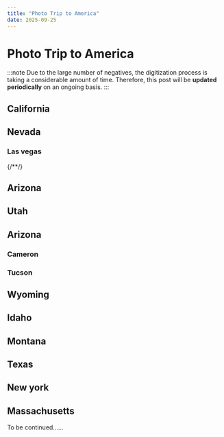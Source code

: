 ```yaml
---
title: "Photo Trip to America"
date: 2025-09-25
---
```


# Photo Trip to America



<Photo json={PHOTO1} lqip={PHOTO1LQ} />
<Photo json={PHOTO10} lqip={PHOTO10LQ} />
<Photo json={PHOTO100} lqip={PHOTO100LQ} />
<Photo json={PHOTO101} lqip={PHOTO101LQ} />
<Photo json={PHOTO102} lqip={PHOTO102LQ} />
<Photo json={PHOTO103} lqip={PHOTO103LQ} />
<Photo json={PHOTO104} lqip={PHOTO104LQ} />
<Photo json={PHOTO11} lqip={PHOTO11LQ} />
<Photo json={PHOTO12} lqip={PHOTO12LQ} />
<Photo json={PHOTO13} lqip={PHOTO13LQ} />
<Photo json={PHOTO14} lqip={PHOTO14LQ} />
<Photo json={PHOTO15} lqip={PHOTO15LQ} />
<Photo json={PHOTO16} lqip={PHOTO16LQ} />
<Photo json={PHOTO17} lqip={PHOTO17LQ} />
<Photo json={PHOTO18} lqip={PHOTO18LQ} />
<Photo json={PHOTO19} lqip={PHOTO19LQ} />
<Photo json={PHOTO2} lqip={PHOTO2LQ} />
<Photo json={PHOTO20} lqip={PHOTO20LQ} />
<Photo json={PHOTO21} lqip={PHOTO21LQ} />
<Photo json={PHOTO22} lqip={PHOTO22LQ} />
<Photo json={PHOTO23} lqip={PHOTO23LQ} />
<Photo json={PHOTO24} lqip={PHOTO24LQ} />
<Photo json={PHOTO25} lqip={PHOTO25LQ} />
<Photo json={PHOTO26} lqip={PHOTO26LQ} />
<Photo json={PHOTO27} lqip={PHOTO27LQ} />
<Photo json={PHOTO28} lqip={PHOTO28LQ} />
<Photo json={PHOTO29} lqip={PHOTO29LQ} />
<Photo json={PHOTO3} lqip={PHOTO3LQ} />
<Photo json={PHOTO30} lqip={PHOTO30LQ} />
<Photo json={PHOTO31} lqip={PHOTO31LQ} />
<Photo json={PHOTO32} lqip={PHOTO32LQ} />
<Photo json={PHOTO33} lqip={PHOTO33LQ} />
<Photo json={PHOTO34} lqip={PHOTO34LQ} />
<Photo json={PHOTO35} lqip={PHOTO35LQ} />
<Photo json={PHOTO36} lqip={PHOTO36LQ} />
<Photo json={PHOTO37} lqip={PHOTO37LQ} />
<Photo json={PHOTO38} lqip={PHOTO38LQ} />
<Photo json={PHOTO39} lqip={PHOTO39LQ} />
<Photo json={PHOTO4} lqip={PHOTO4LQ} />
<Photo json={PHOTO40} lqip={PHOTO40LQ} />
<Photo json={PHOTO41} lqip={PHOTO41LQ} />
<Photo json={PHOTO42} lqip={PHOTO42LQ} />
<Photo json={PHOTO43} lqip={PHOTO43LQ} />
<Photo json={PHOTO44} lqip={PHOTO44LQ} />
<Photo json={PHOTO45} lqip={PHOTO45LQ} />
<Photo json={PHOTO46} lqip={PHOTO46LQ} />
<Photo json={PHOTO47} lqip={PHOTO47LQ} />
<Photo json={PHOTO48} lqip={PHOTO48LQ} />
<Photo json={PHOTO49} lqip={PHOTO49LQ} />
<Photo json={PHOTO5} lqip={PHOTO5LQ} />
<Photo json={PHOTO50} lqip={PHOTO50LQ} />
<Photo json={PHOTO51} lqip={PHOTO51LQ} />
<Photo json={PHOTO52} lqip={PHOTO52LQ} />
<Photo json={PHOTO53} lqip={PHOTO53LQ} />
<Photo json={PHOTO54} lqip={PHOTO54LQ} />
<Photo json={PHOTO55} lqip={PHOTO55LQ} />
<Photo json={PHOTO56} lqip={PHOTO56LQ} />
<Photo json={PHOTO57} lqip={PHOTO57LQ} />
<Photo json={PHOTO58} lqip={PHOTO58LQ} />
<Photo json={PHOTO59} lqip={PHOTO59LQ} />
<Photo json={PHOTO6} lqip={PHOTO6LQ} />
<Photo json={PHOTO60} lqip={PHOTO60LQ} />
<Photo json={PHOTO61} lqip={PHOTO61LQ} />
<Photo json={PHOTO62} lqip={PHOTO62LQ} />
<Photo json={PHOTO63} lqip={PHOTO63LQ} />
<Photo json={PHOTO65} lqip={PHOTO65LQ} />
<Photo json={PHOTO66} lqip={PHOTO66LQ} />
<Photo json={PHOTO67} lqip={PHOTO67LQ} />
<Photo json={PHOTO68} lqip={PHOTO68LQ} />
<Photo json={PHOTO69} lqip={PHOTO69LQ} />
<Photo json={PHOTO7} lqip={PHOTO7LQ} />
<Photo json={PHOTO70} lqip={PHOTO70LQ} />
<Photo json={PHOTO71} lqip={PHOTO71LQ} />
<Photo json={PHOTO72} lqip={PHOTO72LQ} />
<Photo json={PHOTO73} lqip={PHOTO73LQ} />
<Photo json={PHOTO74} lqip={PHOTO74LQ} />
<Photo json={PHOTO75} lqip={PHOTO75LQ} />
<Photo json={PHOTO76} lqip={PHOTO76LQ} />
<Photo json={PHOTO77} lqip={PHOTO77LQ} />
<Photo json={PHOTO78} lqip={PHOTO78LQ} />
<Photo json={PHOTO79} lqip={PHOTO79LQ} />
<Photo json={PHOTO8} lqip={PHOTO8LQ} />
<Photo json={PHOTO80} lqip={PHOTO80LQ} />
<Photo json={PHOTO81} lqip={PHOTO81LQ} />
<Photo json={PHOTO82} lqip={PHOTO82LQ} />
<Photo json={PHOTO83} lqip={PHOTO83LQ} />
<Photo json={PHOTO84} lqip={PHOTO84LQ} />
<Photo json={PHOTO85} lqip={PHOTO85LQ} />
<Photo json={PHOTO86} lqip={PHOTO86LQ} />
<Photo json={PHOTO87} lqip={PHOTO87LQ} />
<Photo json={PHOTO88} lqip={PHOTO88LQ} />
<Photo json={PHOTO89} lqip={PHOTO89LQ} />
<Photo json={PHOTO9} lqip={PHOTO9LQ} />
<Photo json={PHOTO90} lqip={PHOTO90LQ} />
<Photo json={PHOTO91} lqip={PHOTO91LQ} />
<Photo json={PHOTO92} lqip={PHOTO92LQ} />
<Photo json={PHOTO93} lqip={PHOTO93LQ} />
<Photo json={PHOTO95} lqip={PHOTO95LQ} />
<Photo json={PHOTO96} lqip={PHOTO96LQ} />
<Photo json={PHOTO105} lqip={PHOTO105LQ} />
<Photo json={PHOTO106} lqip={PHOTO106LQ} />
<Photo json={PHOTO107} lqip={PHOTO107LQ} />
<Photo json={PHOTO108} lqip={PHOTO108LQ} />
<Photo json={PHOTO109} lqip={PHOTO109LQ} />
<Photo json={PHOTO110} lqip={PHOTO110LQ} />
<Photo json={PHOTO111} lqip={PHOTO111LQ} />
<Photo json={PHOTO112} lqip={PHOTO112LQ} />
<Photo json={PHOTO113} lqip={PHOTO113LQ} />
<Photo json={PHOTO114} lqip={PHOTO114LQ} />
<Photo json={PHOTO115} lqip={PHOTO115LQ} />
<Photo json={PHOTO116} lqip={PHOTO116LQ} />
<Photo json={PHOTO117} lqip={PHOTO117LQ} />
<Photo json={PHOTO118} lqip={PHOTO118LQ} />
<Photo json={PHOTO119} lqip={PHOTO119LQ} />
<Photo json={PHOTO120} lqip={PHOTO120LQ} />
<Photo json={PHOTO121} lqip={PHOTO121LQ} />
<Photo json={PHOTO122} lqip={PHOTO122LQ} />
<Photo json={PHOTO123} lqip={PHOTO123LQ} />
<Photo json={PHOTO124} lqip={PHOTO124LQ} />
<Photo json={PHOTO125} lqip={PHOTO125LQ} />
<Photo json={PHOTO126} lqip={PHOTO126LQ} />
<Photo json={PHOTO127} lqip={PHOTO127LQ} />
<Photo json={PHOTO128} lqip={PHOTO128LQ} />
<Photo json={PHOTO129} lqip={PHOTO129LQ} />
<Photo json={PHOTO130} lqip={PHOTO130LQ} />
<Photo json={PHOTO131} lqip={PHOTO131LQ} />
<Photo json={PHOTO132} lqip={PHOTO132LQ} />
<Photo json={PHOTO135} lqip={PHOTO135LQ} />
<Photo json={PHOTO136} lqip={PHOTO136LQ} />
<Photo json={PHOTO137} lqip={PHOTO137LQ} />
<Photo json={PHOTO138} lqip={PHOTO138LQ} />
<Photo json={PHOTO139} lqip={PHOTO139LQ} />
<Photo json={PHOTO140} lqip={PHOTO140LQ} />
<Photo json={PHOTO141} lqip={PHOTO141LQ} />
<Photo json={PHOTO142} lqip={PHOTO142LQ} />
<Photo json={PHOTO143} lqip={PHOTO143LQ} />
<Photo json={PHOTO144} lqip={PHOTO144LQ} />
<Photo json={PHOTO145} lqip={PHOTO145LQ} />
<Photo json={PHOTO146} lqip={PHOTO146LQ} />
<Photo json={PHOTO147} lqip={PHOTO147LQ} />
<Photo json={PHOTO148} lqip={PHOTO148LQ} />
<Photo json={PHOTO149} lqip={PHOTO149LQ} />
<Photo json={PHOTO150} lqip={PHOTO150LQ} />
<Photo json={PHOTO151} lqip={PHOTO151LQ} />
<Photo json={PHOTO152} lqip={PHOTO152LQ} />
<Photo json={PHOTO153} lqip={PHOTO153LQ} />

:::note
Due to the large number of negatives, the digitization process is taking a considerable amount of time. Therefore, this post will be **updated periodically** on an ongoing basis.
:::

## California

<Photo json={PHOTO40} lqip={PHOTO40LQ} />
<Photo json={PHOTO12} lqip={PHOTO12LQ} />
<Photo json={PHOTO17} lqip={PHOTO17LQ} />
<Photo json={PHOTO19} lqip={PHOTO19LQ} />
<Photo json={PHOTO21} lqip={PHOTO21LQ} />
<Photo json={PHOTO37} lqip={PHOTO37LQ} />
<Photo json={PHOTO25} lqip={PHOTO25LQ} />
<Photo json={PHOTO4} lqip={PHOTO4LQ} />
<Photo json={PHOTO43} lqip={PHOTO43LQ} />
<Photo json={PHOTO47} lqip={PHOTO47LQ} />

## Nevada

### Las vegas

<Photo json={PHOTO49} lqip={PHOTO49LQ} />
<Photo json={PHOTO57} lqip={PHOTO57LQ} />
<Photo json={PHOTO96} lqip={PHOTO96LQ} />
<Photo json={PHOTO58} lqip={PHOTO58LQ} />
<Photo json={PHOTO59} lqip={PHOTO59LQ} />
<Photo json={PHOTO100} lqip={PHOTO100LQ} />
<Photo json={PHOTO101} lqip={PHOTO101LQ} />
<Photo json={PHOTO102} lqip={PHOTO102LQ} />
<Photo json={PHOTO103} lqip={PHOTO103LQ} />
<Photo json={PHOTO104} lqip={PHOTO104LQ} />
<Photo json={PHOTO60} lqip={PHOTO60LQ} />
<Photo json={PHOTO61} lqip={PHOTO61LQ} />
<Photo json={PHOTO62} lqip={PHOTO62LQ} />
<Photo json={PHOTO63} lqip={PHOTO63LQ} />
<Photo json={PHOTO65} lqip={PHOTO65LQ} />
<Photo json={PHOTO66} lqip={PHOTO66LQ} />
<Photo json={PHOTO67} lqip={PHOTO67LQ} />
<Photo json={PHOTO68} lqip={PHOTO68LQ} />
<Photo json={PHOTO69} lqip={PHOTO69LQ} />
<Photo json={PHOTO75} lqip={PHOTO75LQ} />
<Photo json={PHOTO76} lqip={PHOTO76LQ} />
<Photo json={PHOTO77} lqip={PHOTO77LQ} />
<Photo json={PHOTO78} lqip={PHOTO78LQ} />
<Photo json={PHOTO79} lqip={PHOTO79LQ} />
<Photo json={PHOTO80} lqip={PHOTO80LQ} />
<Photo json={PHOTO81} lqip={PHOTO81LQ} />
<Photo json={PHOTO82} lqip={PHOTO82LQ} />
<Photo json={PHOTO83} lqip={PHOTO83LQ} />
<Photo json={PHOTO84} lqip={PHOTO84LQ} />
<Photo json={PHOTO85} lqip={PHOTO85LQ} />
<Photo json={PHOTO86} lqip={PHOTO86LQ} />
<Photo json={PHOTO87} lqip={PHOTO87LQ} />
<Photo json={PHOTO88} lqip={PHOTO88LQ} />
<Photo json={PHOTO89} lqip={PHOTO89LQ} />
<Photo json={PHOTO90} lqip={PHOTO90LQ} />
<Photo json={PHOTO91} lqip={PHOTO91LQ} />
<Photo json={PHOTO92} lqip={PHOTO92LQ} />
<Photo json={PHOTO93} lqip={PHOTO93LQ} />
{/*<Photo json="./photo94.json" />*/}
<Photo json={PHOTO95} lqip={PHOTO95LQ} />

## Arizona

<Photo json={PHOTO178} lqip={PHOTO178LQ} />
<Photo json={PHOTO45} lqip={PHOTO45LQ} />
<Photo json={PHOTO55} lqip={PHOTO55LQ} />
<Photo json={PHOTO137} lqip={PHOTO137LQ} />

## Utah

<Photo json={PHOTO140} lqip={PHOTO140LQ} />
<Photo json={PHOTO138} lqip={PHOTO138LQ} />
<Photo json={PHOTO139} lqip={PHOTO139LQ} />
<Photo json={PHOTO141} lqip={PHOTO141LQ} />
<Photo json={PHOTO56} lqip={PHOTO56LQ} />

## Arizona

<Photo json={PHOTO6} lqip={PHOTO6LQ} />
<Photo json={PHOTO15} lqip={PHOTO15LQ} />
<Photo json={PHOTO9} lqip={PHOTO9LQ} />

### Cameron

<Photo json={PHOTO1} lqip={PHOTO1LQ} />
<Photo json={PHOTO2} lqip={PHOTO2LQ} />

### Tucson

<Photo json={PHOTO136} lqip={PHOTO136LQ} />
<Photo json={PHOTO135} lqip={PHOTO135LQ} />
<Photo json={PHOTO3} lqip={PHOTO3LQ} />
<Photo json={PHOTO10} lqip={PHOTO10LQ} />
<Photo json={PHOTO13} lqip={PHOTO13LQ} />
<Photo json={PHOTO23} lqip={PHOTO23LQ} />
<Photo json={PHOTO24} lqip={PHOTO24LQ} />
<Photo json={PHOTO27} lqip={PHOTO27LQ} />
<Photo json={PHOTO30} lqip={PHOTO30LQ} />
<Photo json={PHOTO33} lqip={PHOTO33LQ} />
<Photo json={PHOTO36} lqip={PHOTO36LQ} />
<Photo json={PHOTO39} lqip={PHOTO39LQ} />
<Photo json={PHOTO42} lqip={PHOTO42LQ} />
<Photo json={PHOTO54} lqip={PHOTO54LQ} />
<Photo json={PHOTO7} lqip={PHOTO7LQ} />

## Wyoming

<Photo json={PHOTO105} lqip={PHOTO105LQ} />
<Photo json={PHOTO18} lqip={PHOTO18LQ} />
<Photo json={PHOTO14} lqip={PHOTO14LQ} />
<Photo json={PHOTO11} lqip={PHOTO11LQ} />
<Photo json={PHOTO26} lqip={PHOTO26LQ} />
<Photo json={PHOTO22} lqip={PHOTO22LQ} />
<Photo json={PHOTO28} lqip={PHOTO28LQ} />
<Photo json={PHOTO29} lqip={PHOTO29LQ} />
<Photo json={PHOTO31} lqip={PHOTO31LQ} />
<Photo json={PHOTO32} lqip={PHOTO32LQ} />
<Photo json={PHOTO34} lqip={PHOTO34LQ} />
<Photo json={PHOTO35} lqip={PHOTO35LQ} />
<Photo json={PHOTO38} lqip={PHOTO38LQ} />
<Photo json={PHOTO41} lqip={PHOTO41LQ} />
<Photo json={PHOTO44} lqip={PHOTO44LQ} />
<Photo json={PHOTO5} lqip={PHOTO5LQ} />
<Photo json={PHOTO53} lqip={PHOTO53LQ} />
<Photo json={PHOTO8} lqip={PHOTO8LQ} />

## Idaho

<Photo json={PHOTO46} lqip={PHOTO46LQ} />

## Montana

<Photo json={PHOTO48} lqip={PHOTO48LQ} />
<Photo json={PHOTO50} lqip={PHOTO50LQ} />
<Photo json={PHOTO51} lqip={PHOTO51LQ} />
<Photo json={PHOTO52} lqip={PHOTO52LQ} />

## Texas

<Photo json={PHOTO106} lqip={PHOTO106LQ} />
<Photo json={PHOTO107} lqip={PHOTO107LQ} />

## New york

<Photo json={PHOTO16} lqip={PHOTO16LQ} />
<Photo json={PHOTO108} lqip={PHOTO108LQ} />
<Photo json={PHOTO109} lqip={PHOTO109LQ} />
<Photo json={PHOTO110} lqip={PHOTO110LQ} />
<Photo json={PHOTO111} lqip={PHOTO111LQ} />
<Photo json={PHOTO112} lqip={PHOTO112LQ} />
<Photo json={PHOTO113} lqip={PHOTO113LQ} />
<Photo json={PHOTO114} lqip={PHOTO114LQ} />
<Photo json={PHOTO115} lqip={PHOTO115LQ} />
<Photo json={PHOTO116} lqip={PHOTO116LQ} />
<Photo json={PHOTO117} lqip={PHOTO117LQ} />
<Photo json={PHOTO118} lqip={PHOTO118LQ} />
<Photo json={PHOTO119} lqip={PHOTO119LQ} />
<Photo json={PHOTO120} lqip={PHOTO120LQ} />
<Photo json={PHOTO121} lqip={PHOTO121LQ} />
<Photo json={PHOTO122} lqip={PHOTO122LQ} />
<Photo json={PHOTO123} lqip={PHOTO123LQ} />
<Photo json={PHOTO124} lqip={PHOTO124LQ} />
<Photo json={PHOTO125} lqip={PHOTO125LQ} />
<Photo json={PHOTO126} lqip={PHOTO126LQ} />
<Photo json={PHOTO127} lqip={PHOTO127LQ} />
<Photo json={PHOTO128} lqip={PHOTO128LQ} />
<Photo json={PHOTO129} lqip={PHOTO129LQ} />
<Photo json={PHOTO130} lqip={PHOTO130LQ} />
<Photo json={PHOTO131} lqip={PHOTO131LQ} />
<Photo json={PHOTO132} lqip={PHOTO132LQ} />
<Photo json={PHOTO20} lqip={PHOTO20LQ} />
<Photo json={PHOTO70} lqip={PHOTO70LQ} />
<Photo json={PHOTO71} lqip={PHOTO71LQ} />
<Photo json={PHOTO72} lqip={PHOTO72LQ} />
<Photo json={PHOTO73} lqip={PHOTO73LQ} />
<Photo json={PHOTO74} lqip={PHOTO74LQ} />
<Photo json={PHOTO142} lqip={PHOTO142LQ} />
<Photo json={PHOTO143} lqip={PHOTO143LQ} />
<Photo json={PHOTO144} lqip={PHOTO144LQ} />
<Photo json={PHOTO145} lqip={PHOTO145LQ} />
<Photo json={PHOTO146} lqip={PHOTO146LQ} />
<Photo json={PHOTO147} lqip={PHOTO147LQ} />
<Photo json={PHOTO148} lqip={PHOTO148LQ} />
<Photo json={PHOTO149} lqip={PHOTO149LQ} />
<Photo json={PHOTO150} lqip={PHOTO150LQ} />
<Photo json={PHOTO151} lqip={PHOTO151LQ} />
<Photo json={PHOTO152} lqip={PHOTO152LQ} />
<Photo json={PHOTO153} lqip={PHOTO153LQ} />
<Photo json={PHOTO154} lqip={PHOTO154LQ} />
<Photo json={PHOTO155} lqip={PHOTO155LQ} />
<Photo json={PHOTO156} lqip={PHOTO156LQ} />
<Photo json={PHOTO157} lqip={PHOTO157LQ} />
<Photo json={PHOTO158} lqip={PHOTO158LQ} />
<Photo json={PHOTO159} lqip={PHOTO159LQ} />
<Photo json={PHOTO160} lqip={PHOTO160LQ} />
<Photo json={PHOTO161} lqip={PHOTO161LQ} />
<Photo json={PHOTO162} lqip={PHOTO162LQ} />
<Photo json={PHOTO163} lqip={PHOTO163LQ} />
<Photo json={PHOTO164} lqip={PHOTO164LQ} />
<Photo json={PHOTO165} lqip={PHOTO165LQ} />
<Photo json={PHOTO166} lqip={PHOTO166LQ} />
<Photo json={PHOTO167} lqip={PHOTO167LQ} />
<Photo json={PHOTO168} lqip={PHOTO168LQ} />
<Photo json={PHOTO169} lqip={PHOTO169LQ} />
<Photo json={PHOTO170} lqip={PHOTO170LQ} />
<Photo json={PHOTO171} lqip={PHOTO171LQ} />
<Photo json={PHOTO172} lqip={PHOTO172LQ} />
<Photo json={PHOTO173} lqip={PHOTO173LQ} />
<Photo json={PHOTO174} lqip={PHOTO174LQ} />
<Photo json={PHOTO175} lqip={PHOTO175LQ} />
<Photo json={PHOTO176} lqip={PHOTO176LQ} />
<Photo json={PHOTO177} lqip={PHOTO177LQ} />

## Massachusetts

To be continued……
